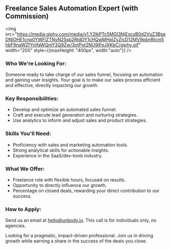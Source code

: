 ## Freelance Sales Automation Expert (with Commission)
<img src="https://media.giphy.com/media/v1.Y2lkPTc5MGI3NjExczB0d2VuZ3BseDNlOHE1cnp0YWFlZTNvN25sb2RtdDY1cHQwMHplZyZlcD12MV9pbnRlcm5hbF9naWZfYnlfaWQmY3Q9Zw/3otPot2NU9iFeJXKbC/giphy.gif" width="200"
     style={{maxHeight: "400px", width:"auto"}}
/>

### Who We're Looking For:
Someone ready to take charge of our sales funnel, focusing on automation and gaining user insights. Your goal is to make our sales process efficient and effective, directly impacting our growth.

### Key Responsibilities:
- Develop and optimize an automated sales funnel.
- Craft and execute lead generation and nurturing strategies.
- Use analytics to inform and adjust sales and product strategies.

### Skills You'll Need:
- Proficiency with sales and marketing automation tools.
- Strong analytical skills for actionable insights.
- Experience in the SaaS/dev-tools industry.

### What We Offer:
- Freelance role with flexible hours, focused on results.
- Opportunity to directly influence our growth.
- Percentage on closed deals, rewarding your direct contribution to our success.

### How to Apply:
Send us an email at hello@unbody.io. This call is for individuals only, no agencies.

Looking for a pragmatic, impact-driven professional. Join us in driving growth while earning a share in the success of the deals you close.
